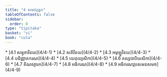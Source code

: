 ```yaml
---
title: "4 សមថក្ខន្ធក"
tableOfContents: false
sidebar:
  order: 8
type: "tipitaka"
basket: "vi"
book: "cula"
---
```



<DynamicBreadcrumb />



<TableOfContents book="cula" section="4">
* [4.1 សម្មុខាវិនយ](4/4-1)
* [4.2 សតិវិនយ](4/4-2)
* [4.3 អមូឡ្ហវិនយ](4/4-3)
* [4.4 បដិញ្ញាតករណ](4/4-4)
* [4.5 យេភុយ្យសិកា](4/4-5)
* [4.6 តស្សបាបិយសិកា](4/4-6)
* [4.7 តិណវត្ថារក](4/4-7)
* [4.8 អធិករណ](4/4-8)
* [4.9 អធិករណវូបសមនសមថ](4/4-9)
</TableOfContents>